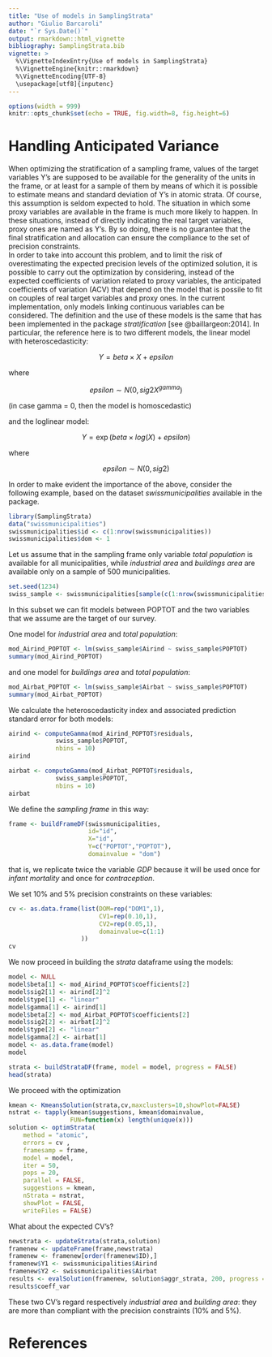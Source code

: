 ```yaml
---
title: "Use of models in SamplingStrata"
author: "Giulio Barcaroli"
date: "`r Sys.Date()`"
output: rmarkdown::html_vignette
bibliography: SamplingStrata.bib
vignette: >
  %\VignetteIndexEntry{Use of models in SamplingStrata}
  %\VignetteEngine{knitr::rmarkdown}
  %\VignetteEncoding{UTF-8}
  \usepackage[utf8]{inputenc}
---
```


```r
options(width = 999)
knitr::opts_chunk$set(echo = TRUE, fig.width=8, fig.height=6)

```

# Handling Anticipated Variance

When optimizing the stratification of a sampling frame, values of the target variables Y's are supposed to be available for the generality of the units in the frame, or at least for a sample of them by means of which it is possible to estimate means and standard deviation of Y's in atomic strata. 
Of course, this assumption is seldom expected to hold.
The situation in which some proxy variables are available in the frame is much more likely to happen. In these situations, instead
of directly indicating the real target variables, proxy ones are named as Y's.
By so doing, there is no guarantee that the final stratification and allocation can ensure the compliance to the set of precision constraints.  
In order to take into account this problem, and to limit the risk of overestimating the expected precision levels of the optimized solution, it is possible to carry out the optimization by  considering, instead of the expected coefficients of variation related to proxy variables, the anticipated coefficients of variation (ACV) that depend on the model that is possile to fit on couples of real target variables and proxy ones.
In the current implementation, only models linking continuous variables can be considered. 
The definition and the use of these models is the same that has been implemented in the package *stratification* [see @baillargeon:2014]. 
In particular, the reference here is to two different models, the linear model with heteroscedasticity: 

$$Y=beta\times X + epsilon$$

where 

$$epsilon \sim N(0,sig2 X^{gamma})$$

(in case gamma = 0, then the model is homoscedastic)

and the loglinear model: 

$$Y= \exp (beta \times log(X) + epsilon)$$

where

$$epsilon \sim N(0,sig2)$$

In order to make evident the importance of the above, consider the following example, based on the dataset *swissmunicipalities* available in the package.


```r
library(SamplingStrata)
data("swissmunicipalities")
swissmunicipalities$id <- c(1:nrow(swissmunicipalities))
swissmunicipalities$dom <- 1
```

Let us assume that in the sampling frame only variable *total population* is available for all municipalities, while *industrial area* and *buildings area* are available only on a sample of 500 municipalities.

```r
set.seed(1234)
swiss_sample <- swissmunicipalities[sample(c(1:nrow(swissmunicipalities)),500),]
```

In this subset we can fit models between POPTOT and the two variables that we assume are the target of our survey.

One model for *industrial area* and *total population*:

```r
mod_Airind_POPTOT <- lm(swiss_sample$Airind ~ swiss_sample$POPTOT)
summary(mod_Airind_POPTOT)
```

and one model for *buildings area* and *total population*:

```r
mod_Airbat_POPTOT <- lm(swiss_sample$Airbat ~ swiss_sample$POPTOT)
summary(mod_Airbat_POPTOT)
```

We calculate the heteroscedasticity index and associated prediction standard error for both models:

```r
airind <- computeGamma(mod_Airind_POPTOT$residuals,
             swiss_sample$POPTOT,
             nbins = 10)
airind
```


```r
airbat <- computeGamma(mod_Airbat_POPTOT$residuals,
             swiss_sample$POPTOT,
             nbins = 10)
airbat
```


We define the *sampling frame* in this way:


```r
frame <- buildFrameDF(swissmunicipalities,
                      id="id",
                      X="id",
                      Y=c("POPTOT","POPTOT"),
                      domainvalue = "dom")
```

that is, we replicate twice the variable *GDP* because it will be used once for *infant mortality* and once for *contraception*. 

We set 10% and 5% precision constraints on these variables:

```r
cv <- as.data.frame(list(DOM=rep("DOM1",1),
                         CV1=rep(0.10,1),
                         CV2=rep(0.05,1),
                         domainvalue=c(1:1)
                    ))
cv
```

We now proceed in building the *strata* dataframe using the models:

```r
model <- NULL
model$beta[1] <- mod_Airind_POPTOT$coefficients[2]
model$sig2[1] <- airind[2]^2
model$type[1] <- "linear"
model$gamma[1] <- airind[1]
model$beta[2] <- mod_Airbat_POPTOT$coefficients[2]
model$sig2[2] <- airbat[2]^2
model$type[2] <- "linear"
model$gamma[2] <- airbat[1] 
model <- as.data.frame(model)
model
```

```r
strata <- buildStrataDF(frame, model = model, progress = FALSE)
head(strata)
```

We proceed with the optimization

```r
kmean <- KmeansSolution(strata,cv,maxclusters=10,showPlot=FALSE)
nstrat <- tapply(kmean$suggestions, kmean$domainvalue,
                 FUN=function(x) length(unique(x)))
solution <- optimStrata(
    method = "atomic",
    errors = cv , 
    framesamp = frame, 
    model = model,
    iter = 50, 
    pops = 20, 
    parallel = FALSE,
    suggestions = kmean,
    nStrata = nstrat,
    showPlot = FALSE,
    writeFiles = FALSE)
```


What about the expected CV's?


```r
newstrata <- updateStrata(strata,solution)
framenew <- updateFrame(frame,newstrata)
framenew <- framenew[order(framenew$ID),]
framenew$Y1 <- swissmunicipalities$Airind
framenew$Y2 <- swissmunicipalities$Airbat
results <- evalSolution(framenew, solution$aggr_strata, 200, progress = FALSE)
results$coeff_var
```

These two CV's regard respectively *industrial area* and *building area*: they are more than compliant with the precision constraints (10\% and 5\%).

# References

